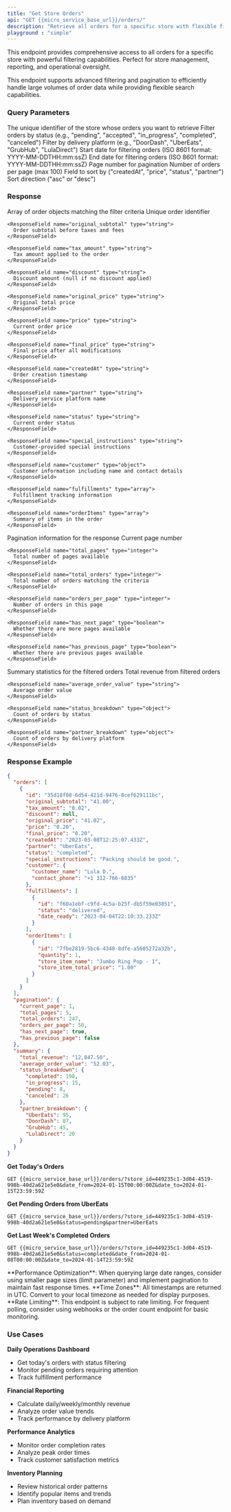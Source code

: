 ---
title: "Get Store Orders"
api: "GET {{micro_service_base_url}}/orders/"
description: "Retrieve all orders for a specific store with flexible filtering options including date ranges, status, and pagination."
playground : "simple"
---

This endpoint provides comprehensive access to all orders for a specific store with powerful filtering capabilities. Perfect for store management, reporting, and operational oversight.

<Info>
This endpoint supports advanced filtering and pagination to efficiently handle large volumes of order data while providing flexible search capabilities.
</Info>

### Query Parameters

<ParamField query="store_id" type="string" required>
  The unique identifier of the store whose orders you want to retrieve
</ParamField>

<ParamField query="status" type="string" optional>
  Filter orders by status (e.g., "pending", "accepted", "in_progress", "completed", "canceled")
</ParamField>

<ParamField query="partner" type="string" optional>
  Filter by delivery platform (e.g., "DoorDash", "UberEats", "GrubHub", "LulaDirect")
</ParamField>

<ParamField query="date_from" type="string" optional>
  Start date for filtering orders (ISO 8601 format: YYYY-MM-DDTHH:mm:ssZ)
</ParamField>

<ParamField query="date_to" type="string" optional>
  End date for filtering orders (ISO 8601 format: YYYY-MM-DDTHH:mm:ssZ)
</ParamField>

<ParamField query="page" type="integer" optional default="1">
  Page number for pagination
</ParamField>

<ParamField query="limit" type="integer" optional default="50">
  Number of orders per page (max 100)
</ParamField>

<ParamField query="sort_by" type="string" optional default="createdAt">
  Field to sort by ("createdAt", "price", "status", "partner")
</ParamField>

<ParamField query="sort_order" type="string" optional default="desc">
  Sort direction ("asc" or "desc")
</ParamField>

### Response

<ResponseField name="orders" type="array">
  Array of order objects matching the filter criteria

  <Expandable title="Order Object">
    <ResponseField name="id" type="string">
      Unique order identifier
    </ResponseField>

    <ResponseField name="original_subtotal" type="string">
      Order subtotal before taxes and fees
    </ResponseField>

    <ResponseField name="tax_amount" type="string">
      Tax amount applied to the order
    </ResponseField>

    <ResponseField name="discount" type="string">
      Discount amount (null if no discount applied)
    </ResponseField>

    <ResponseField name="original_price" type="string">
      Original total price
    </ResponseField>

    <ResponseField name="price" type="string">
      Current order price
    </ResponseField>

    <ResponseField name="final_price" type="string">
      Final price after all modifications
    </ResponseField>

    <ResponseField name="createdAt" type="string">
      Order creation timestamp
    </ResponseField>

    <ResponseField name="partner" type="string">
      Delivery service platform name
    </ResponseField>

    <ResponseField name="status" type="string">
      Current order status
    </ResponseField>

    <ResponseField name="special_instructions" type="string">
      Customer-provided special instructions
    </ResponseField>

    <ResponseField name="customer" type="object">
      Customer information including name and contact details
    </ResponseField>

    <ResponseField name="fulfillments" type="array">
      Fulfillment tracking information
    </ResponseField>

    <ResponseField name="orderItems" type="array">
      Summary of items in the order
    </ResponseField>
  </Expandable>
</ResponseField>

<ResponseField name="pagination" type="object">
  Pagination information for the response

  <Expandable title="Pagination Details">
    <ResponseField name="current_page" type="integer">
      Current page number
    </ResponseField>

    <ResponseField name="total_pages" type="integer">
      Total number of pages available
    </ResponseField>

    <ResponseField name="total_orders" type="integer">
      Total number of orders matching the criteria
    </ResponseField>

    <ResponseField name="orders_per_page" type="integer">
      Number of orders in this page
    </ResponseField>

    <ResponseField name="has_next_page" type="boolean">
      Whether there are more pages available
    </ResponseField>

    <ResponseField name="has_previous_page" type="boolean">
      Whether there are previous pages available
    </ResponseField>
  </Expandable>
</ResponseField>

<ResponseField name="summary" type="object">
  Summary statistics for the filtered orders

  <Expandable title="Summary Statistics">
    <ResponseField name="total_revenue" type="string">
      Total revenue from filtered orders
    </ResponseField>

    <ResponseField name="average_order_value" type="string">
      Average order value
    </ResponseField>

    <ResponseField name="status_breakdown" type="object">
      Count of orders by status
    </ResponseField>

    <ResponseField name="partner_breakdown" type="object">
      Count of orders by delivery platform
    </ResponseField>
  </Expandable>
</ResponseField>

### Response Example

```json
{
  "orders": [
    {
      "id": "35d18f08-6d54-421d-9476-8cef629111bc",
      "original_subtotal": "41.00",
      "tax_amount": "0.02",
      "discount": null,
      "original_price": "41.02",
      "price": "0.20",
      "final_price": "0.20",
      "createdAt": "2023-03-08T12:25:07.433Z",
      "partner": "UberEats",
      "status": "completed",
      "special_instructions": "Packing should be good.",
      "customer": {
        "customer_name": "Lula D.",
        "contact_phone": "+1 312-766-6835"
      },
      "fulfillments": [
        {
          "id": "f60a1ebf-c9fd-4c5a-b25f-db5f59e03851",
          "status": "delivered",
          "date_ready": "2023-04-04T22:10:33.233Z"
        }
      ],
      "orderItems": [
        {
          "id": "7fbe2819-5bc6-4340-8dfe-a5605272a32b",
          "quantity": 1,
          "store_item_name": "Jumbo Ring Pop - 1",
          "store_item_total_price": "1.00"
        }
      ]
    }
  ],
  "pagination": {
    "current_page": 1,
    "total_pages": 5,
    "total_orders": 247,
    "orders_per_page": 50,
    "has_next_page": true,
    "has_previous_page": false
  },
  "summary": {
    "total_revenue": "12,847.50",
    "average_order_value": "52.03",
    "status_breakdown": {
      "completed": 198,
      "in_progress": 15,
      "pending": 8,
      "canceled": 26
    },
    "partner_breakdown": {
      "UberEats": 95,
      "DoorDash": 87,
      "GrubHub": 45,
      "LulaDirect": 20
    }
  }
}
```

<Accordion title="Filter Examples">

**Get Today's Orders**
```
GET {{micro_service_base_url}}/orders/?store_id=449235c1-3d04-4519-998b-40d2a621e5e0&date_from=2024-01-15T00:00:00Z&date_to=2024-01-15T23:59:59Z
```

**Get Pending Orders from UberEats**
```
GET {{micro_service_base_url}}/orders/?store_id=449235c1-3d04-4519-998b-40d2a621e5e0&status=pending&partner=UberEats
```

**Get Last Week's Completed Orders**
```
GET {{micro_service_base_url}}/orders/?store_id=449235c1-3d04-4519-998b-40d2a621e5e0&status=completed&date_from=2024-01-08T00:00:00Z&date_to=2024-01-14T23:59:59Z
```

</Accordion>

<Tip>
**Performance Optimization**: When querying large date ranges, consider using smaller page sizes (limit parameter) and implement pagination to maintain fast response times.
</Tip>

<Note>
**Time Zones**: All timestamps are returned in UTC. Convert to your local timezone as needed for display purposes.
</Note>

<Warning>
**Rate Limiting**: This endpoint is subject to rate limiting. For frequent polling, consider using webhooks or the order count endpoint for basic monitoring.
</Warning>

### Use Cases

<Accordion title="Common Use Cases">

**Daily Operations Dashboard**
- Get today's orders with status filtering
- Monitor pending orders requiring attention
- Track fulfillment performance

**Financial Reporting**
- Calculate daily/weekly/monthly revenue
- Analyze order value trends
- Track performance by delivery platform

**Performance Analytics**
- Monitor order completion rates
- Analyze peak order times
- Track customer satisfaction metrics

**Inventory Planning**
- Review historical order patterns
- Identify popular items and trends
- Plan inventory based on demand

</Accordion>
